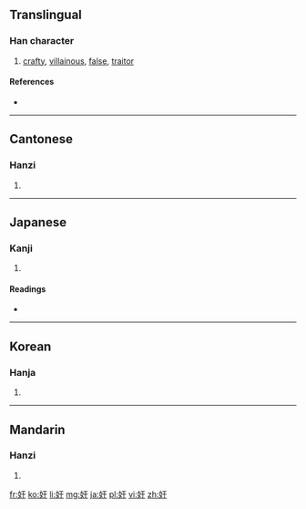 {{also|姦}}
==Translingual==

===Han character===
{{Han char|rn=38|rad=女|as=03|sn=6|four=4144<sub>0</sub>|canj=女一十 (VMJ)|ids=⿰[[女]][[干]]}}

# [[crafty]], [[villainous]], [[false]], [[traitor]]

====References====
* {{Han ref|kx=0255.040|dkj=06045|dj=0518.040|hdz=21025.010|uh=5978|ud=22904|bh=A66C|bd=42604}}

----

==Cantonese==

===Hanzi===
{{yue-hanzi|jyut=|y=gaan1|tra=姦}}

# {{defn|lang=yue|sort=女03}}

----

==Japanese==

===Kanji===
{{ja-kanji|grade=|rs=女03}}

# {{defn|lang=ja|sort=女03}}

====Readings====
* {{ja-readings|on=[[かん]] (kan)|kun=[[おかす]] (okasu)}}

----

==Korean==

===Hanja===
{{ko-hanja|hangeul=간|rv=gan|mr=kan}}

# {{defn|lang=ko|sort=女03}}

----

==Mandarin==

===Hanzi===
{{cmn-hanzi|tra=姦|pin=[[jiān]] ([[jian1]])|wg=chien<sup>1</sup>}}

# {{defn|lang=cmn|sort=女03}}

[[fr:奸]]
[[ko:奸]]
[[li:奸]]
[[mg:奸]]
[[ja:奸]]
[[pl:奸]]
[[vi:奸]]
[[zh:奸]]